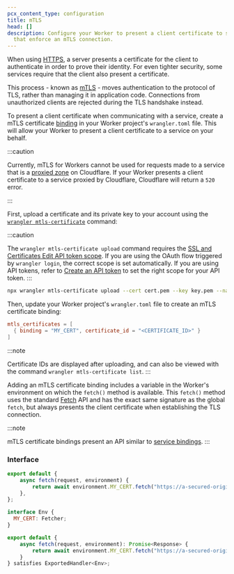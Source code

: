 ```yaml
---
pcx_content_type: configuration
title: mTLS
head: []
description: Configure your Worker to present a client certificate to services
  that enforce an mTLS connection.
---
```



When using [HTTPS](https://www.cloudflare.com/learning/ssl/what-is-https/), a server presents a certificate for the client to authenticate in order to prove their identity. For even tighter security, some services require that the client also present a certificate.

This process - known as [mTLS](https://www.cloudflare.com/learning/access-management/what-is-mutual-tls/) - moves authentication to the protocol of TLS, rather than managing it in application code. Connections from unauthorized clients are rejected during the TLS handshake instead.

To present a client certificate when communicating with a service, create a mTLS certificate [binding](/workers/runtime-apis/bindings/) in your Worker project's `wrangler.toml` file. This will allow your Worker to present a client certificate to a service on your behalf.

:::caution

Currently, mTLS for Workers cannot be used for requests made to a service that is a [proxied zone](/dns/manage-dns-records/reference/proxied-dns-records/) on Cloudflare. If your Worker presents a client certificate to a service proxied by Cloudflare, Cloudflare will return a `520` error.

:::

First, upload a certificate and its private key to your account using the [`wrangler mtls-certificate`](/workers/wrangler/commands/#mtls-certificate) command:

:::caution

The `wrangler mtls-certificate upload` command requires the [SSL and Certificates Edit API token scope](/fundamentals/api/reference/permissions/). If you are using the OAuth flow triggered by `wrangler login`, the correct scope is set automatically. If you are using API tokens, refer to [Create an API token](https://developers.cloudflare.com/fundamentals/api/get-started/create-token/) to set the right scope for your API token.
:::

```sh
npx wrangler mtls-certificate upload --cert cert.pem --key key.pem --name my-client-cert
```

Then, update your Worker project's `wrangler.toml` file to create an mTLS certificate binding:


<WranglerConfig>

```toml title="wrangler.toml"
mtls_certificates = [
  { binding = "MY_CERT", certificate_id = "<CERTIFICATE_ID>" }
]
```

</WranglerConfig>

:::note

Certificate IDs are displayed after uploading, and can also be viewed with the command `wrangler mtls-certificate list`.
:::

Adding an mTLS certificate binding includes a variable in the Worker's environment on which the `fetch()` method is available. This `fetch()` method uses the standard [Fetch](/workers/runtime-apis/fetch/) API and has the exact same signature as the global `fetch`, but always presents the client certificate when establishing the TLS connection.

:::note

mTLS certificate bindings present an API similar to [service bindings](/workers/runtime-apis/bindings/service-bindings).
:::

### Interface

<Tabs> <TabItem label="JavaScript" icon="seti:javascript">

```js
export default {
	async fetch(request, environment) {
		return await environment.MY_CERT.fetch("https://a-secured-origin.com");
	},
};
```

</TabItem> <TabItem label="TypeScript" icon="seti:typescript">

```js
interface Env {
  MY_CERT: Fetcher;
}

export default {
    async fetch(request, environment): Promise<Response> {
        return await environment.MY_CERT.fetch("https://a-secured-origin.com")
    }
} satisfies ExportedHandler<Env>;
```

</TabItem> </Tabs>
